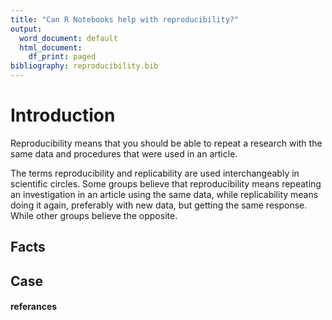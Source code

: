 ```yaml
---
title: "Can R Notebooks help with reproducibility?"
output:
  word_document: default
  html_document:
    df_print: paged
bibliography: reproducibility.bib
---
```


# Introduction

Reproducibility means that you should be able to repeat a research with
the same data and procedures that were used in an article.

The terms reproducibility and replicability are used interchangeably in
scientific circles. Some groups believe that reproducibility means
repeating an investigation in an article using the same data, while
replicability means doing it again, preferably with new data, but
getting the same response. While other groups believe the opposite.

## Facts

## Case

#### referances
